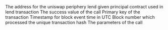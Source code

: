 <ParamField path="contract_address">
The address for the uniswap periphery lend given principal contract used in lend transaction
</ParamField>
<ParamField path="call_success">
The success value of the call
</ParamField>
<ParamField path="call_tx_hash">
Primary key of the transaction
</ParamField>
<ParamField path="call_block_time">
Timestamp for block event time in UTC
</ParamField>
<ParamField path="call_block_number">
Block number which processed the unique transaction hash
</ParamField>
<ParamField path="param">
The parameters of the call
</ParamField>
